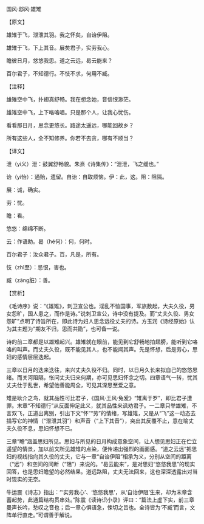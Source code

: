 

国风·邶风·雄雉

【原文】

雄雉于飞，泄泄其羽。我之怀矣，自诒伊阻。

雄雉于飞，下上其音。展矣君子，实劳我心。

瞻彼日月，悠悠我思。道之云远，曷云能来？

百尔君子，不知德行。不忮不求，何用不臧。

【注释】

雄雉空中飞，扑翅真舒畅。我在想念她，音信恨渺茫。

雄雉空中飞，上下咯咯唱。只是那个人，让我心忧伤。

看看那日月，思念更悠长。路途太遥远，哪能回故乡？

所有这些人，全不知修养。你若不去贪，哪有不顺当？

【译文】

泄（yì义）泄：鼓翼舒畅貌。朱熹《诗集传》：“泄泄，飞之缓也。”

诒（yí怡）：通贻，遗留。自诒：自取烦恼。伊：此，这。阻：阻隔。

展：诚，确实。

劳：忧。

瞻：看。

悠悠：绵绵不断。

云：作语助。曷（hé何）：何，何时。

百尔君子：汝众君子。百，凡是，所有。

忮（zhì至）：忌恨，害也。

臧（zāng脏）：善。

【赏析】

《毛诗序》说：“《雄雉》，刺卫宣公也。淫乱不恤国事，军旅数起，大夫久役，男女怨旷，国人患之，而作是诗。”说刺卫宣公，诗中没有提及。而“丈夫久役、男女怨旷”点明了诗旨所在，即此诗为妇人思念远役丈夫的诗。方玉润《诗经原始》认为其主题为“期友不归，思而共勖”，也可备一说。

诗的前二章都是以雄雉起兴。雄雉就在眼前，能见到它舒畅地拍翅膀，能听到它咯咯的叫声。而丈夫久役，既不能见其人，也不能闻其声。先是怀想，后是劳心，思妇的感情层层迭起。

三章以日月的迭来迭往，来兴丈夫久役不归。同时，以日月久长来拟自己的悠悠思绪。而关河阻隔，怅问丈夫归来何期，亦可见思妇怀念之切。四章语气一转，忧其丈夫仕于乱世，希望他善能周全，可见其深思至爱之意。

雉是耿介之鸟，就其品性可比君子，《国风·王风·兔爰》“雉离于罗”，即比君子遭罪。末章“不知德行”从反面伸足此义，就其品性来讽劝君子。一二章只举雄雉，不言双飞，正道出离别，引出下文“怀”“劳”的情绪，写雄雉，又是从“飞”这一动态去描写它的神情（“泄泄其羽”）和声音（“上下其音”），突出其反覆不止，意在喻丈夫久役不息，思妇怀想不已。

三章“瞻”涵盖思妇所见。思妇与所见的日月构成意象空间，让人想见思妇正在伫立遥望的情景，加以前文所见雄雉的点染，便传递出强烈的画面感。“道之云远”把思妇的视线指向其久役的丈夫，它与一章“自诒伊阻”相承为义，分别从空间的距离（“远”）和空间的间断（“阻”）来说的。“曷云能来”，是对思妇“悠悠我思”的现实回答，也是思妇瞻望的必然结果。道远路阻，丈夫无法回来，这也深深透露出对当时现实的无奈。

牛运震《诗志》指出：“‘实劳我心’、‘悠悠我思’，从‘自诒伊阻’生来，却为末章含蓄起势，此通篇结构贯串处。”陈震《读诗识小录》评曰：“篇法上虚下实，前三章曼声长吟，愁叹之音也；后一章心惧语急，悚切之旨也。全诗皆为‘不臧’而言，文阵单行直走。”可谓善于解说。

